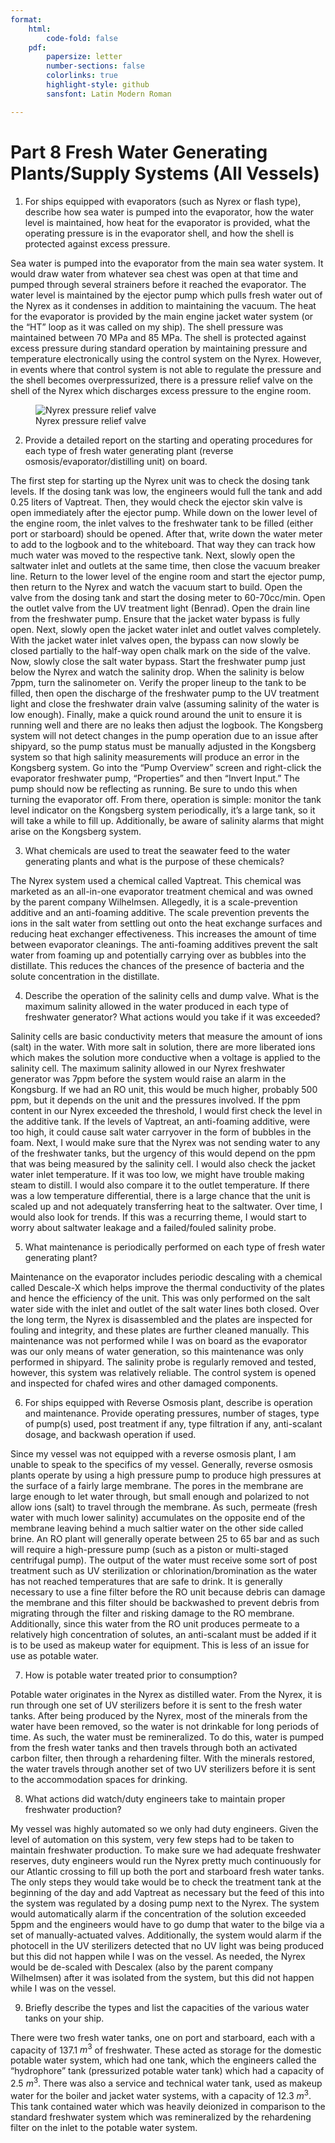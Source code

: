 ```yaml
---
format:
    html: 
        code-fold: false
    pdf:
        papersize: letter
        number-sections: false
        colorlinks: true
        highlight-style: github
        sansfont: Latin Modern Roman

---
```


# Part 8 Fresh Water Generating Plants/Supply Systems (All Vessels) {.unnumbered}

1.  For ships equipped with evaporators (such as Nyrex or flash type), describe how sea water is pumped into the evaporator, how the water level is maintained, how heat for the evaporator is provided, what the operating pressure is in the evaporator shell, and how the shell is protected against excess pressure.

Sea water is pumped into the evaporator from the main sea water system. It would draw water from whatever sea chest was open at that time and pumped through several strainers before it reached the evaporator. The water level is maintained by the ejector pump which pulls fresh water out of the Nyrex as it condenses in addition to maintaining the vacuum. The heat for the evaporator is provided by the main engine jacket water system (or the "HT" loop as it was called on my ship). The shell pressure was maintained between 70 MPa and 85 MPa. The shell is protected against excess pressure during standard operation by maintaining pressure and temperature electronically using the control system on the Nyrex. However, in events where that control system is not able to regulate the pressure and the shell becomes overpressurized, there is a pressure relief valve on the shell of the Nyrex which discharges excess pressure to the engine room.

![Nyrex pressure relief valve](Pictures/part8/nyrex_prv.PNG)

2.  Provide a detailed report on the starting and operating procedures for each type of fresh water generating plant (reverse osmosis/evaporator/distilling unit) on board.

The first step for starting up the Nyrex unit was to check the dosing tank levels. If the dosing tank was low, the engineers would full the tank and add 0.25 liters of Vaptreat. Then, they would check the ejector skin valve is open immediately after the ejector pump. While down on the lower level of the engine room, the inlet valves to the freshwater tank to be filled (either port or starboard) should be opened. After that, write down the water meter to add to the logbook and to the whiteboard. That way they can track how much water was moved to the respective tank. Next, slowly open the saltwater inlet and outlets at the same time, then close the vacuum breaker line. Return to the lower level of the engine room and start the ejector pump, then return to the Nyrex and watch the vacuum start to build. Open the valve from the dosing tank and start the dosing meter to 60-70cc/min. Open the outlet valve from the UV treatment light (Benrad). Open the drain line from the freshwater pump. Ensure that the jacket water bypass is fully open. Next, slowly open the jacket water inlet and outlet valves completely. With the jacket water inlet valves open, the bypass can now slowly be closed partially to the half-way open chalk mark on the side of the valve. Now, slowly close the salt water bypass. Start the freshwater pump just below the Nyrex and watch the salinity drop. When the salinity is below 7ppm, turn the salinometer on. Verify the proper lineup to the tank to be filled, then open the discharge of the freshwater pump to the UV treatment light and close the freshwater drain valve (assuming salinity of the water is low enough). Finally, make a quick round around the unit to ensure it is running well and there are no leaks then adjust the logbook. The Kongsberg system will not detect changes in the pump operation due to an issue after shipyard, so the pump status must be manually adjusted in the Kongsberg system so that high salinity measurements will produce an error in the Kongsberg system. Go into the "Pump Overview" screen and right-click the evaporator freshwater pump, "Properties" and then "Invert Input." The pump should now be reflecting as running. Be sure to undo this when turning the evaporator off. From there, operation is simple: monitor the tank level indicator on the Kongsberg system periodically, it's a large tank, so it will take a while to fill up. Additionally, be aware of salinity alarms that might arise on the Kongsberg system.

3.  What chemicals are used to treat the seawater feed to the water generating plants and what is the purpose of these chemicals?

The Nyrex system used a chemical called Vaptreat. This chemical was marketed as an all-in-one evaporator treatment chemical and was owned by the parent company Wilhelmsen. Allegedly, it is a scale-prevention additive and an anti-foaming additive. The scale prevention prevents the ions in the salt water from settling out onto the heat exchange surfaces and reducing heat exchanger effectiveness. This increases the amount of time between evaporator cleanings. The anti-foaming additives prevent the salt water from foaming up and potentially carrying over as bubbles into the distillate. This reduces the chances of the presence of bacteria and the solute concentration in the distillate.

4.  Describe the operation of the salinity cells and dump valve. What is the maximum salinity allowed in the water produced in each type of freshwater generator? What actions would you take if it was exceeded?

Salinity cells are basic conductivity meters that measure the amount of ions (salt) in the water. With more salt in solution, there are more liberated ions which makes the solution more conductive when a voltage is applied to the salinity cell. The maximum salinity allowed in our Nyrex freshwater generator was 7ppm before the system would raise an alarm in the Kongsburg. If we had an RO unit, this would be much higher, probably 500 ppm, but it depends on the unit and the pressures involved. If the ppm content in our Nyrex exceeded the threshold, I would first check the level in the additive tank. If the levels of Vaptreat, an anti-foaming additive, were too high, it could cause salt water carryover in the form of bubbles in the foam. Next, I would make sure that the Nyrex was not sending water to any of the freshwater tanks, but the urgency of this would depend on the ppm that was being measured by the salinity cell. I would also check the jacket water inlet temperature. If it was too low, we might have trouble making steam to distill. I would also compare it to the outlet temperature. If there was a low temperature differential, there is a large chance that the unit is scaled up and not adequately transferring heat to the saltwater. Over time, I would also look for trends. If this was a recurring theme, I would start to worry about saltwater leakage and a failed/fouled salinity probe.

5.  What maintenance is periodically performed on each type of fresh water generating plant?

Maintenance on the evaporator includes periodic descaling with a chemical called Descale-X which helps improve the thermal conductivity of the plates and hence the efficiency of the unit. This was only performed on the salt water side with the inlet and outlet of the salt water lines both closed. Over the long term, the Nyrex is disassembled and the plates are inspected for fouling and integrity, and these plates are further cleaned manually. This maintenance was not performed while I was on board as the evaporator was our only means of water generation, so this maintenance was only performed in shipyard. The salinity probe is regularly removed and tested, however, this system was relatively reliable. The control system is opened and inspected for chafed wires and other damaged components.

6.  For ships equipped with Reverse Osmosis plant, describe is operation and maintenance. Provide operating pressures, number of stages, type of pump(s) used, post treatment if any, type filtration if any, anti-scalant dosage, and backwash operation if used.

Since my vessel was not equipped with a reverse osmosis plant, I am unable to speak to the specifics of my vessel. Generally, reverse osmosis plants operate by using a high pressure pump to produce high pressures at the surface of a fairly large membrane. The pores in the membrane are large enough to let water through, but small enough and polarized to not allow ions (salt) to travel through the membrane. As such, permeate (fresh water with much lower salinity) accumulates on the opposite end of the membrane leaving behind a much saltier water on the other side called brine. An RO plant will generally operate between 25 to 65 bar and as such will require a high-pressure pump (such as a piston or multi-staged centrifugal pump). The output of the water must receive some sort of post treatment such as UV sterilization or chlorination/bromination as the water has not reached temperatures that are safe to drink. It is generally necessary to use a fine filter before the RO unit because debris can damage the membrane and this filter should be backwashed to prevent debris from migrating through the filter and risking damage to the RO membrane. Additionally, since this water from the RO unit produces permeate to a relatively high concentration of solutes, an anti-scalant must be added if it is to be used as makeup water for equipment. This is less of an issue for use as potable water.

7.  How is potable water treated prior to consumption?

Potable water originates in the Nyrex as distilled water. From the Nyrex, it is run through one set of UV sterilizers before it is sent to the fresh water tanks. After being produced by the Nyrex, most of the minerals from the water have been removed, so the water is not drinkable for long periods of time. As such, the water must be remineralized. To do this, water is pumped from the fresh water tanks and then travels through both an activated carbon filter, then through a rehardening filter. With the minerals restored, the water travels through another set of two UV sterilizers before it is sent to the accommodation spaces for drinking.

8.  What actions did watch/duty engineers take to maintain proper freshwater production?

My vessel was highly automated so we only had duty engineers. Given the level of automation on this system, very few steps had to be taken to maintain freshwater production. To make sure we had adequate freshwater reserves, duty engineers would run the Nyrex pretty much continuously for our Atlantic crossing to fill up both the port and starboard fresh water tanks. The only steps they would take would be to check the treatment tank at the beginning of the day and add Vaptreat as necessary but the feed of this into the system was regulated by a dosing pump next to the Nyrex. The system would automatically alarm if the concentration of the solution exceeded 5ppm and the engineers would have to go dump that water to the bilge via a set of manually-actuated valves. Additionally, the system would alarm if the photocell in the UV sterilizers detected that no UV light was being produced but this did not happen while I was on the vessel. As needed, the Nyrex would be de-scaled with Descalex (also by the parent company Wilhelmsen) after it was isolated from the system, but this did not happen while I was on the vessel.

9.  Briefly describe the types and list the capacities of the various water tanks on your ship.

There were two fresh water tanks, one on port and starboard, each with a capacity of 137.1 $m^3$ of freshwater. These acted as storage for the domestic potable water system, which had one tank, which the engineers called the "hydrophore" tank (pressurized potable water tank) which had a capacity of 2.5 $m^3$. There was also a service and technical water tank, used as makeup water for the boiler and jacket water systems, with a capacity of 12.3 $m^3$. This tank contained water which was heavily deionized in comparison to the standard freshwater system which was remineralized by the rehardening filter on the inlet to the potable water system.